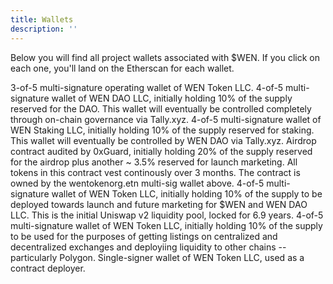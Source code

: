 ```yaml
---
title: Wallets
description: ''
---
```


Below you will find all project wallets associated with $WEN. If you click on each one, you'll land on the Etherscan for each wallet.

<CardGroup cols={1}>
  <Card
    title="wentokenorg.eth"
    href="https://etherscan.io/address/wentokenorg.eth"
  >
    3-of-5 multi-signature operating wallet of WEN Token LLC. 
  </Card>
  <Card
    title="wentokendao.eth"
    href="https://etherscan.io/address/wentokendao.eth"
  >
    4-of-5 multi-signature wallet of WEN DAO LLC, initially holding 10% of the supply reserved for the DAO. This wallet will eventually be controlled completely through on-chain governance via Tally.xyz.
  </Card>
  <Card
    title="wentokenstaking.eth"
    href="https://etherscan.io/address/wentokenstaking.eth"
  >
    4-of-5 multi-signature wallet of WEN Staking LLC, initially holding 10% of the supply reserved for staking. This wallet will eventually be controlled by WEN DAO via Tally.xyz.
  </Card>
  <Card
    title="wentokenairdrop.eth"
    href="https://etherscan.io/address/wentokenairdrop.eth"
  >
    Airdrop contract audited by 0xGuard, initially holding 20% of the supply reserved for the airdrop plus another ~ 3.5% reserved for launch marketing. All tokens in this contract vest continously over 3 months. The contract is owned by the wentokenorg.etn multi-sig wallet above.
  </Card>
  <Card
    title="wentokenmarketing.eth"
    href="https://etherscan.io/address/wentokenmarketing.eth"
  >
    4-of-5 multi-signature wallet of WEN Token LLC, initially holding 10% of the supply to be deployed towards launch and future marketing for $WEN and WEN DAO LLC.
  </Card>
  <Card
    title="wentokenlp.eth"
    href="https://etherscan.io/address/wentokenlp.eth"
  >
    This is the initial Uniswap v2 liquidity pool, locked for 6.9 years. 
  </Card>
  <Card
    title="wentokencex.eth"
    href="https://etherscan.io/address/wentokencex.eth"
  >
    4-of-5 multi-signature wallet of WEN Token LLC, initially holding 10% of the supply to be used for the purposes of getting listings on centralized and decentralized exchanges and deployiing liquidity to other chains -- particularly Polygon.
  </Card>
  <Card
    title="wentokendeployer.eth"
    href="https://etherscan.io/address/wentokendeployer.eth"
  >
    Single-signer wallet of WEN Token LLC, used as a contract deployer.
  </Card>
</CardGroup>
